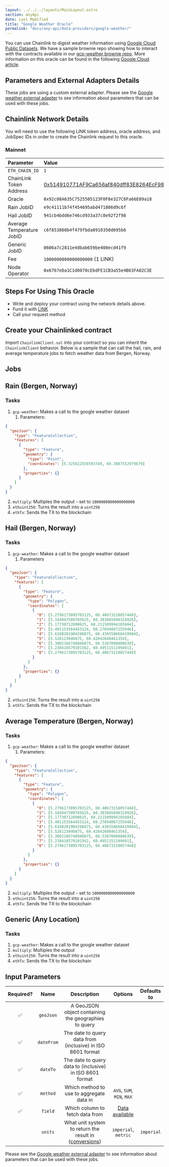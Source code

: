 ```yaml
---
layout: ../../../layouts/MainLayout.astro
section: anyApi
date: Last Modified
title: "Google Weather Oracle"
permalink: "docs/any-api/data-providers/google-weather/"
---
```



You can use Chainlink to digest weather information using [Google Cloud Public Datasets](https://cloud.google.com/public-datasets). We have a sample brownie repo showing how to interact with the contracts available in our [gcp-weather brownie repo](https://github.com/PatrickAlphaC/gcp-weather). More information on this oracle can be found in the following [Google Cloud article](https://medium.com/google-cloud/hedging-against-bad-weather-with-cloud-datasets-and-blockchain-oracles-7ba3e0150304).

## Parameters and External Adapters Details

These jobs are using a custom external adapter. Please see the [Google weather external adapter](https://github.com/smartcontractkit/external-adapters-js/tree/develop/packages/composites/google-weather) to see information about parameters that can be used with these jobs.

## Chainlink Network Details

You will need to use the following LINK token address, oracle address, and JobSpec IDs in order to create the Chainlink request to this oracle.

### Mainnet

| Parameter                 | Value                                                                                                                 |
| :------------------------ | :-------------------------------------------------------------------------------------------------------------------- |
| `ETH_CHAIN_ID`            | `1`                                                                                                                   |
| ChainLink Token Address   | [0x514910771AF9Ca656af840dff83E8264EcF986CA]("https://etherscan.io/token/0x514910771AF9Ca656af840dff83E8264EcF986CA") |
| Oracle                    | `0x92c08A635C7525505123F0F8e327C6Fa66E09a18`                                                                          |
| Rain JobID                | `e9c41111b74f454695abd471806d9c6f`                                                                                    |
| Hail JobID                | `941cb4bdd6e746cd933a37c8e92f2f98`                                                                                    |
| Average Temperature JobID | `c6f853860b4f479fbda0910350d695b6`                                                                                    |
| Generic JobID             | `0606a7c2811e4dbab659be400ecd41f9`                                                                                    |
| Fee                       | `1000000000000000000` (1 LINK)                                                                                        |
| Node Operator             | `0x6767eDa1C1d0070cEbdFE1CB3a55e4B63FA02C3E`                                                                          |

## Steps For Using This Oracle

- Write and deploy your contract using the network details above.
- Fund it with [LINK](/resources/link-token-contracts/)
- Call your request method

## Create your Chainlinked contract

Import `ChainlinkClient.sol` into your contract so you can inherit the `ChainlinkClient` behavior. Below is a sample that can call the hail, rain, and average temperature jobs to fetch weather data from Bergen, Norway.

<CodeSample src="samples/DataProviders/GoogleWeather.sol" />

## Jobs

## Rain (Bergen, Norway)

### Tasks

1. `gcp-weather`: Makes a call to the google weather dataset
   1. Parameters:

```json
{
  "geoJson": {
    "type": "FeatureCollection",
    "features": [
      {
        "type": "Feature",
        "geometry": {
          "type": "Point",
          "coordinates": [5.325622558593749, 60.3887552979679]
        },
        "properties": {}
      }
    ]
  }
}
```

2. `multiply`: Multiples the output - set to `1000000000000000000`
3. `ethuint256`: Turns the result into a `uint256`
4. `ethTx`: Sends the TX to the blockchain

## Hail (Bergen, Norway)

### Tasks

1. `gcp-weather`: Makes a call to the google weather dataset
   1. Parameters

```json
{
  "geoJson": {
    "type": "FeatureCollection",
    "features": [
      {
        "type": "Feature",
        "geometry": {
          "type": "Polygon",
          "coordinates": [
            {
              "0": [5.2796173095703125, 60.40673218057448],
              "1": [5.164947509765625, 60.383665698324926],
              "2": [5.17730712890625, 60.211509994185604],
              "3": [5.401153564453124, 60.27694067255946],
              "4": [5.6188201904296875, 60.436558668419984],
              "5": [5.526123046875, 60.42842688461354],
              "6": [5.3002166748046875, 60.5387098888639],
              "7": [5.238418579101562, 60.4951151199491],
              "8": [5.2796173095703125, 60.40673218057448]
            }
          ]
        },
        "properties": {}
      }
    ]
  }
}
```

2. `ethuint256`: Turns the result into a `uint256`
3. `ethTx`: Sends the TX to the blockchain

## Average Temperature (Bergen, Norway)

### Tasks

1. `gcp-weather`: Makes a call to the google weather dataset
   1. Parameters:

```json
{
  "geoJson": {
    "type": "FeatureCollection",
    "features": [
      {
        "type": "Feature",
        "geometry": {
          "type": "Polygon",
          "coordinates": [
            {
              "0": [5.2796173095703125, 60.40673218057448],
              "1": [5.164947509765625, 60.383665698324926],
              "2": [5.17730712890625, 60.211509994185604],
              "3": [5.401153564453124, 60.27694067255946],
              "4": [5.6188201904296875, 60.436558668419984],
              "5": [5.526123046875, 60.42842688461354],
              "6": [5.3002166748046875, 60.5387098888639],
              "7": [5.238418579101562, 60.4951151199491],
              "8": [5.2796173095703125, 60.40673218057448]
            }
          ]
        },
        "properties": {}
      }
    ]
  }
}
```

2. `multiply`: Multiples the output - set to `1000000000000000000`
3. `ethuint256`: Turns the result into a `uint256`
4. `ethTx`: Sends the TX to the blockchain

## Generic (Any Location)

### Tasks

1. `gcp-weather`: Makes a call to the google weather dataset
2. `multiply`: Multiples the output
3. `ethuint256`: Turns the result into a `uint256`
4. `ethTx`: Sends the TX to the blockchain

## Input Parameters

| Required? |    Name    |                                                                                    Description                                                                                     |                                                                  Options                                                                  | Defaults to |
| :-------: | :--------: | :--------------------------------------------------------------------------------------------------------------------------------------------------------------------------------: | :---------------------------------------------------------------------------------------------------------------------------------------: | :---------: |
|    ✅     | `geoJson`  |                                                                A GeoJSON object containing the geographies to query                                                                |                                                                                                                                           |             |
|    ✅     | `dateFrom` |                                                             The date to query data from (inclusive) in ISO 8601 format                                                             |                                                                                                                                           |             |
|    ✅     |  `dateTo`  |                                                              The date to query data to (inclusive) in ISO 8601 format                                                              |                                                                                                                                           |             |
|    ✅     |  `method`  |                                                                      Which method to use to aggregate data in                                                                      |                                                        `AVG`, `SUM`, `MIN`, `MAX`                                                         |             |
|    ✅     |  `field`   |                                                                          Which column to fetch data from                                                                           | [Data available](https://github.com/smartcontractkit/external-adapters-js/tree/develop/packages/composites/google-weather#data-available) |             |
|           |  `units`   | What unit system to return the result in ([conversions](https://github.com/smartcontractkit/external-adapters-js/tree/develop/packages/composites/google-weather#unit-conversion)) |                                                           `imperial`, `metric`                                                            | `imperial`  |

Please see the [Google weather external adapter](https://github.com/smartcontractkit/external-adapters-js/tree/develop/packages/composites/google-weather) to see information about parameters that can be used with these jobs.
